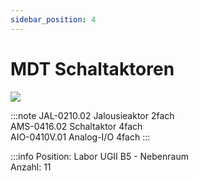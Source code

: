 ```yaml
---
sidebar_position: 4
---
```


# MDT Schaltaktoren

[![](/image/Labore/B4/Laborplatten/MusterET/knx_mdt_jalousie_schaltaktor_analog_min.webp)](/image/Labore/B4/Laborplatten/MusterET/knx_mdt_jalousie_schaltaktor_analog.webp)

:::note
JAL-0210.02 	Jalousieaktor 2fach\
AMS-0416.02 	Schaltaktor 4fach\
AIO-0410V.01 	Analog-I/O 4fach 
:::

:::info
Position:   Labor UGII B5 - Nebenraum\
Anzahl:     11